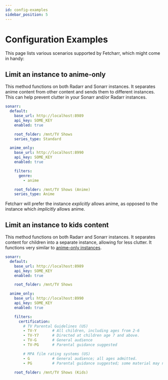 ```yaml
---
id: config-examples
sidebar_position: 5
---
```


# Configuration Examples

This page lists various scenarios supported by Fetcharr, which might come in handy:

## Limit an instance to anime-only

This method functions on both Radarr and Sonarr instances. It separates anime content from other content and sends them to different instances. This can help prevent clutter in your Sonarr and/or Radarr instances.

```yaml title="fetcharr.yaml"
sonarr:
  default:
    base_url: http://localhost:8989
    api_key: SOME_KEY
    enabled: true

    root_folder: /mnt/TV Shows
    series_type: Standard

  anime_only:
    base_url: http://localhost:8990
    api_key: SOME_KEY
    enabled: true

    filters:
      genre:
        - anime

    root_folder: /mnt/TV Shows (Anime)
    series_type: Anime
```

Fetcharr will prefer the instance *explicitly* allows anime, as opposed to the instance which *implicitly* allows anime.

## Limit an instance to kids content

This method functions on both Radarr and Sonarr instances. It separates content for children into a separate instance, allowing for less clutter. It functions very similar to [anime-only instances](#limit-an-instance-to-anime-only).

```yaml title="fetcharr.yaml"
sonarr:
  default:
    base_url: http://localhost:8989
    api_key: SOME_KEY
    enabled: true

    root_folder: /mnt/TV Shows

  anime_only:
    base_url: http://localhost:8990
    api_key: SOME_KEY
    enabled: true

    filters:
      certification:
        # TV Parental Guidelines (US)
        - TV-Y       # All children, including ages from 2-6
        - TV-Y7      # Directed at children age 7 and above.
        - TV-G       # General audience
        - TV-PG      # Parental guidance suggested

        # MPA film rating systems (US)
        - G          # General audience; all ages admitted.
        - PG         # Parental guidance suggested; some material may not be suitable for children.

    root_folder: /mnt/TV Shows (Kids)
```
